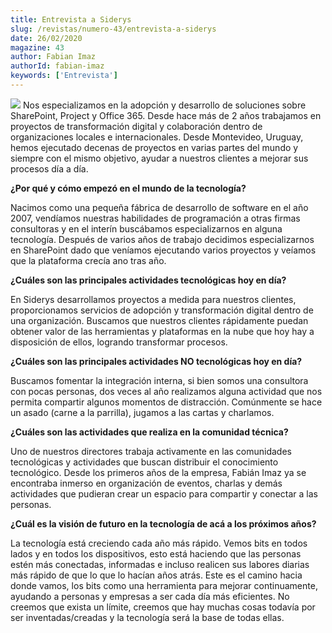```yaml
---
title: Entrevista a Siderys
slug: /revistas/numero-43/entrevista-a-siderys
date: 26/02/2020
magazine: 43
author: Fabian Imaz
authorId: fabian-imaz
keywords: ['Entrevista']
---
```






![](/../images/partners/siderys.png#partner) Nos especializamos en la adopción y desarrollo de soluciones sobre SharePoint, Project y Office 365. Desde hace más de 2 años trabajamos en proyectos de transformación digital y colaboración dentro de organizaciones locales e internacionales. Desde Montevideo, Uruguay, hemos ejecutado decenas de proyectos en varias partes del mundo y siempre con el mismo objetivo, ayudar a nuestros clientes a mejorar sus procesos día a día.

**¿Por qué y cómo empezó en el mundo de la tecnología?**

Nacimos como una pequeña fábrica de desarrollo de software en el año 2007, vendíamos nuestras habilidades de programación a otras firmas consultoras y en el interín buscábamos especializarnos en alguna tecnología. Después de varios años de trabajo decidimos especializarnos en SharePoint dado que veníamos ejecutando varios proyectos y veíamos que la plataforma crecía ano tras año.

**¿Cuáles son las principales actividades tecnológicas hoy en día?**

En Siderys desarrollamos proyectos a medida para nuestros clientes, proporcionamos servicios de adopción y transformación digital dentro de una organización. Buscamos que nuestros clientes rápidamente puedan obtener valor de las herramientas y plataformas en la nube que hoy hay a disposición de ellos, logrando transformar procesos.

**¿Cuáles son las principales actividades NO tecnológicas hoy en día?**

Buscamos fomentar la integración interna, si bien somos una consultora con pocas personas, dos veces al año realizamos alguna actividad que nos permita compartir algunos momentos de distracción. Comúnmente se hace un asado (carne a la parrilla), jugamos a las cartas y charlamos.

**¿Cuáles son las actividades que realiza en la comunidad técnica?**

Uno de nuestros directores trabaja activamente en las comunidades tecnológicas y actividades que buscan distribuir el conocimiento tecnológico. Desde los primeros años de la empresa, Fabián Imaz ya se encontraba inmerso en organización de eventos, charlas y demás actividades que pudieran crear un espacio para compartir y conectar a las personas.

**¿Cuál es la visión de futuro en la tecnología de acá a los próximos años?**

La tecnología está creciendo cada año más rápido. Vemos bits en todos lados y en todos los dispositivos, esto está haciendo que las personas estén más conectadas, informadas e incluso realicen sus labores diarias más rápido de que lo que lo hacían años atrás. Este es el camino hacia donde vamos, los bits como una herramienta para mejorar continuamente, ayudando a personas y empresas a ser cada día más eficientes. No creemos que exista un límite, creemos que hay muchas cosas todavía por ser inventadas/creadas y la tecnología será la base de todas ellas.

 
 
